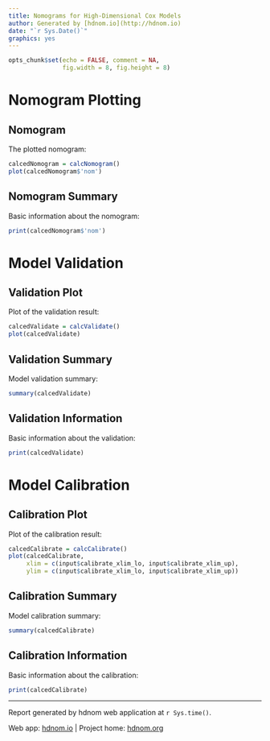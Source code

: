 ```yaml
---
title: Nomograms for High-Dimensional Cox Models
author: Generated by [hdnom.io](http://hdnom.io)
date: "`r Sys.Date()`"
graphics: yes
---
```


```r
opts_chunk$set(echo = FALSE, comment = NA, 
               fig.width = 8, fig.height = 8)
```

# Nomogram Plotting

## Nomogram

The plotted nomogram:

```r
calcedNomogram = calcNomogram()
plot(calcedNomogram$'nom')
```

## Nomogram Summary

Basic information about the nomogram:

```r
print(calcedNomogram$'nom')
```

# Model Validation

## Validation Plot

Plot of the validation result:

```r
calcedValidate = calcValidate()
plot(calcedValidate)
```

## Validation Summary

Model validation summary:

```r
summary(calcedValidate)
```

## Validation Information

Basic information about the validation:

```r
print(calcedValidate)
```

# Model Calibration

## Calibration Plot

Plot of the calibration result:

```r
calcedCalibrate = calcCalibrate()
plot(calcedCalibrate,
     xlim = c(input$calibrate_xlim_lo, input$calibrate_xlim_up),
     ylim = c(input$calibrate_xlim_lo, input$calibrate_xlim_up))
```

## Calibration Summary

Model calibration summary:

```r
summary(calcedCalibrate)
```

## Calibration Information

Basic information about the calibration:

```r
print(calcedCalibrate)
```

<hr>

Report generated by hdnom web application at `r Sys.time()`.

Web app: [hdnom.io](http://hdnom.io) | Project home: [hdnom.org](http://hdnom.org)
